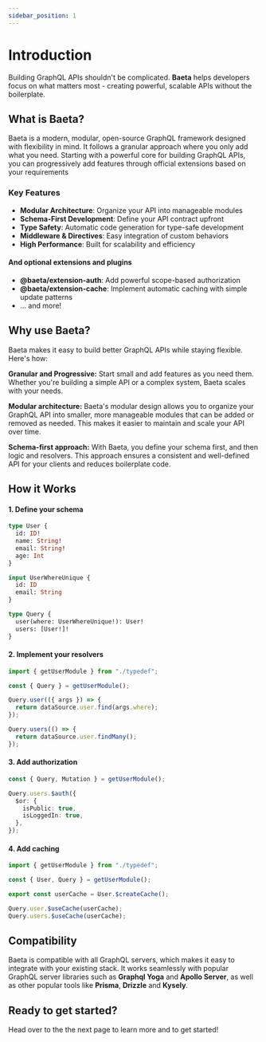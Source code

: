 ```yaml
---
sidebar_position: 1
---
```


# Introduction

Building GraphQL APIs shouldn't be complicated. **Baeta** helps developers focus on what matters most - creating powerful, scalable APIs without the boilerplate.

## What is Baeta?

Baeta is a modern, modular, open-source GraphQL framework designed with flexibility in mind. It follows a granular approach where you only add what you need. Starting with a powerful core for building GraphQL APIs, you can progressively add features through official extensions based on your requirements

### Key Features

- **Modular Architecture**: Organize your API into manageable modules
- **Schema-First Development**: Define your API contract upfront
- **Type Safety**: Automatic code generation for type-safe development
- **Middleware & Directives**: Easy integration of custom behaviors
- **High Performance**: Built for scalability and efficiency

#### And optional extensions and plugins

- **@baeta/extension-auth**: Add powerful scope-based authorization
- **@baeta/extension-cache**: Implement automatic caching with simple update patterns
- ... and more!

## Why use Baeta?

Baeta makes it easy to build better GraphQL APIs while staying flexible. Here's how:

**Granular and Progressive:** Start small and add features as you need them. Whether you're building a simple API or a complex system, Baeta scales with your needs.

**Modular architecture:** Baeta's modular design allows you to organize your GraphQL API into smaller, more manageable modules that can be added or removed as needed. This makes it easier to maintain and scale your API over time.

**Schema-first approach:** With Baeta, you define your schema first, and then logic and resolvers. This approach ensures a consistent and well-defined API for your clients and reduces boilerplate code.

## How it Works

#### 1. Define your schema

```graphql
type User {
  id: ID!
  name: String!
  email: String!
  age: Int
}

input UserWhereUnique {
  id: ID
  email: String
}

type Query {
  user(where: UserWhereUnique!): User!
  users: [User!]!
}
```

#### 2. Implement your resolvers

```typescript
import { getUserModule } from "./typedef";

const { Query } = getUserModule();

Query.user(({ args }) => {
  return dataSource.user.find(args.where);
});

Query.users(() => {
  return dataSource.user.findMany();
});
```

#### 3. Add authorization

```typescript
const { Query, Mutation } = getUserModule();

Query.users.$auth({
  $or: {
    isPublic: true,
    isLoggedIn: true,
  },
});
```

#### 4. Add caching

```typescript
import { getUserModule } from "./typedef";

const { User, Query } = getUserModule();

export const userCache = User.$createCache();

Query.user.$useCache(userCache);
Query.users.$useCache(userCache);
```

## Compatibility

Baeta is compatible with all GraphQL servers, which makes it easy to integrate with your existing stack. It works seamlessly with popular GraphQL server libraries such as **Graphql Yoga** and **Apollo Server**, as well as other popular tools like **Prisma**, **Drizzle** and **Kysely**.

## Ready to get started?

Head over to the the next page to learn more and to get started!
